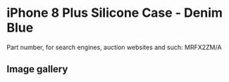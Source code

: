 # iPhone 8 Plus Silicone Case - Denim Blue

Part number, for search engines, auction websites and such: MRFX2ZM/A

## Image gallery

<div style={{ width: "768px" }}>
  <GalleryComponent
    images={[
      {
        original: "/everysource/MRFX2",
        thumbnail: "/everypreview/MRFX2",
      },
      {
        original: "/everysource/MRFX2_AV1_GOLD",
        thumbnail: "/everypreview/MRFX2_AV1_GOLD",
      },
      {
        original: "/everysource/MRFX2_AV1_SILVER",
        thumbnail: "/everypreview/MRFX2_AV1_SILVER",
      },
      {
        original: "/everysource/MRFX2_AV1_SPACE_GRAY",
        thumbnail: "/everypreview/MRFX2_AV1_SPACE_GRAY",
      },
      {
        original: "/everysource/MRFX2_AV2",
        thumbnail: "/everypreview/MRFX2_AV2",
      }
    ]}
  />
</div>